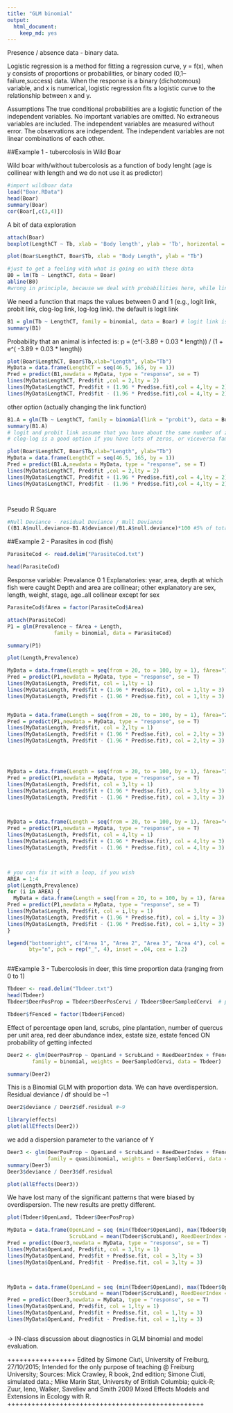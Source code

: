 ```yaml
---
title: "GLM binomial"
output: 
  html_document: 
    keep_md: yes
---
```


Presence / absence data - binary data.

Logistic regression is a method for fitting a regression curve, y = f(x), when y consists of proportions or probabilities, or binary coded (0,1--failure,success) data. When the response is a binary (dichotomous) variable, and x is numerical, logistic regression fits a logistic curve to the relationship between x and y. 


Assumptions
The true conditional probabilities are a logistic function of the independent variables.
No important variables are omitted.
No extraneous variables are included.
The independent variables are measured without error.
The observations are independent.
The independent variables are not linear combinations of each other.

##Example 1 - tubercolosis in Wild Boar

Wild boar with/without tubercolosis as a function of body lenght (age is collinear with length and we do not use it as predictor)
```r
#import wildboar data
load("Boar.RData")
head(Boar)
summary(Boar)
cor(Boar[,c(3,4)])
```

A bit of data exploration
```r
attach(Boar)
boxplot(LengthCT ~ Tb, xlab = 'Body length', ylab = 'Tb', horizontal = T) #certainly, not the best way to show binomial data 

plot(Boar$LengthCT, Boar$Tb, xlab = "Body Length", ylab = "Tb")

#just to get a feeling with what is going on with these data
B0 = lm(Tb ~ LengthCT, data = Boar)
abline(B0) 
#wrong in principle, because we deal with probabilities here, while linear regression also predicts negative probabilities
```
We need a function that maps the values between 0 and 1
(e.g., logit link, probit link, clog-log link, log-log link).
the default is logit link

```r
B1 = glm(Tb ~ LengthCT, family = binomial, data = Boar) # logit link is the default
summary(B1)
```

Probability that an animal is infected is:
p = (e^(-3.89 + 0.03 * length)) / (1 + e^( -3.89 + 0.03 * length))

```r
plot(Boar$LengthCT, Boar$Tb,xlab="Length", ylab="Tb")
MyData = data.frame(LengthCT = seq(46.5, 165, by = 1))
Pred = predict(B1,newdata = MyData, type = "response", se = T)
lines(MyData$LengthCT, Pred$fit ,col = 2,lty = 2)
lines(MyData$LengthCT, Pred$fit + (1.96 * Pred$se.fit),col = 4,lty = 2)
lines(MyData$LengthCT, Pred$fit - (1.96 * Pred$se.fit),col = 4,lty = 2)


```



other option (actually changing the link function)
```r
B1.A = glm(Tb ~ LengthCT, family = binomial(link = "probit"), data = Boar)
summary(B1.A)
# logit and probit link assume that you have about the same number of zeros and ones
# clog-log is a good option if you have lots of zeros, or viceversa family = binomial(link="cloglog")

plot(Boar$LengthCT, Boar$Tb,xlab="Length", ylab="Tb")
MyData = data.frame(LengthCT = seq(46.5, 165, by = 1))
Pred = predict(B1.A,newdata = MyData, type = "response", se = T)
lines(MyData$LengthCT, Pred$fit ,col = 2,lty = 2)
lines(MyData$LengthCT, Pred$fit + (1.96 * Pred$se.fit),col = 4,lty = 2)
lines(MyData$LengthCT, Pred$fit - (1.96 * Pred$se.fit),col = 4,lty = 2)




```

Pseudo R Square
```r
#Null Deviance - residual Deviance / Null Deviance
((B1.A$null.deviance-B1.A$deviance)/B1.A$null.deviance)*100 #5% of total variability explained
```



##Example 2 - Parasites in cod (fish)


```r
ParasiteCod <- read.delim("ParasiteCod.txt")

head(ParasiteCod)
```
Response variable: Prevalance 0 1
Explanatories: year, area, depth at which fish were caught
Depth and area are collinear; other explanatory are sex, length, weight, stage, age..all collinear except for sex

```r
ParasiteCod$fArea = factor(ParasiteCod$Area)

attach(ParasiteCod)
P1 = glm(Prevalence ~ fArea + Length,
               family = binomial, data = ParasiteCod)  

summary(P1)

plot(Length,Prevalence)

MyData = data.frame(Length = seq(from = 20, to = 100, by = 1), fArea="1")
Pred = predict(P1,newdata = MyData, type = "response", se = T)
lines(MyData$Length, Pred$fit, col = 1,lty = 1)
lines(MyData$Length, Pred$fit + (1.96 * Pred$se.fit), col = 1,lty = 3)
lines(MyData$Length, Pred$fit - (1.96 * Pred$se.fit), col = 1,lty = 3)


MyData = data.frame(Length = seq(from = 20, to = 100, by = 1), fArea="2")
Pred = predict(P1,newdata = MyData, type = "response", se = T)
lines(MyData$Length, Pred$fit, col = 2,lty = 1)
lines(MyData$Length, Pred$fit + (1.96 * Pred$se.fit), col = 2,lty = 3)
lines(MyData$Length, Pred$fit - (1.96 * Pred$se.fit), col = 2,lty = 3)




MyData = data.frame(Length = seq(from = 20, to = 100, by = 1), fArea="3")
Pred = predict(P1,newdata = MyData, type = "response", se = T)
lines(MyData$Length, Pred$fit, col = 3,lty = 1)
lines(MyData$Length, Pred$fit + (1.96 * Pred$se.fit), col = 3,lty = 3)
lines(MyData$Length, Pred$fit - (1.96 * Pred$se.fit), col = 3,lty = 3)



MyData = data.frame(Length = seq(from = 20, to = 100, by = 1), fArea="4")
Pred = predict(P1,newdata = MyData, type = "response", se = T)
lines(MyData$Length, Pred$fit, col = 4,lty = 1)
lines(MyData$Length, Pred$fit + (1.96 * Pred$se.fit), col = 4,lty = 3)
lines(MyData$Length, Pred$fit - (1.96 * Pred$se.fit), col = 4,lty = 3)



# you can fix it with a loop, if you wish
AREA = 1:4
plot(Length,Prevalence)
for (i in AREA) {
  MyData = data.frame(Length = seq(from = 20, to = 100, by = 1), fArea = as.factor(i))
Pred = predict(P1,newdata = MyData, type = "response", se = T)
lines(MyData$Length, Pred$fit, col = i,lty = 1)
lines(MyData$Length, Pred$fit + (1.96 * Pred$se.fit), col = i,lty = 3)
lines(MyData$Length, Pred$fit - (1.96 * Pred$se.fit), col = i,lty = 3)
}

legend("bottomright", c("Area 1", "Area 2", "Area 3", "Area 4"), col = 1:4, title = "",
       bty="n", pch = rep("_", 4), inset = .04, cex = 1.2)



```




##Example 3 - Tubercolosis in deer, this time proportion data (ranging from 0 to 1)

```r
Tbdeer <- read.delim("Tbdeer.txt")
head(Tbdeer)
Tbdeer$DeerPosProp = Tbdeer$DeerPosCervi / Tbdeer$DeerSampledCervi  # proportion of deer infected

Tbdeer$fFenced = factor(Tbdeer$Fenced)
```


Effect of percentage open land, scrubs, pine plantation, number of quercus per unit area, red deer abundance index, estate size, estate fenced ON probability of getting infected

```r
Deer2 <- glm(DeerPosProp ~ OpenLand + ScrubLand + ReedDeerIndex + fFenced,
        family = binomial, weights = DeerSampledCervi, data = Tbdeer)

summary(Deer2)


```


This is a Binomial GLM with proportion data.
We can have overdispersion. 
Residual deviance / df should be ~1

```r
Deer2$deviance / Deer2$df.residual #~9

library(effects)
plot(allEffects(Deer2))
```

we add a dispersion parameter to the variance of Y
```r
Deer3 <- glm(DeerPosProp ~ OpenLand + ScrubLand + ReedDeerIndex + fFenced,
             family = quasibinomial, weights = DeerSampledCervi, data = Tbdeer)
summary(Deer3)
Deer3$deviance / Deer3$df.residual

plot(allEffects(Deer3))
```

We have lost many of the significant patterns that were biased by overdispersion.
The new results are pretty different.


```r

plot(Tbdeer$OpenLand, Tbdeer$DeerPosProp)

MyData = data.frame(OpenLand = seq (min(Tbdeer$OpenLand), max(Tbdeer$OpenLand), 0.05),
                    ScrubLand = mean(Tbdeer$ScrubLand), ReedDeerIndex = mean(Tbdeer$ReedDeerIndex), fFenced = "0") # scenario no-fenced
Pred = predict(Deer3,newdata = MyData, type = "response", se = T)
lines(MyData$OpenLand, Pred$fit, col = 3,lty = 1)
lines(MyData$OpenLand, Pred$fit + Pred$se.fit, col = 3,lty = 3)
lines(MyData$OpenLand, Pred$fit - Pred$se.fit, col = 3,lty = 3)



MyData = data.frame(OpenLand = seq (min(Tbdeer$OpenLand), max(Tbdeer$OpenLand), 0.05),
                    ScrubLand = mean(Tbdeer$ScrubLand), ReedDeerIndex = mean(Tbdeer$ReedDeerIndex), fFenced = "1") # scenario yes-fenced
Pred = predict(Deer3,newdata = MyData, type = "response", se = T)
lines(MyData$OpenLand, Pred$fit, col = 1,lty = 1)
lines(MyData$OpenLand, Pred$fit + Pred$se.fit, col = 1,lty = 3)
lines(MyData$OpenLand, Pred$fit - Pred$se.fit, col = 1,lty = 3)



```

-> IN-class discussion about diagnostics in GLM binomial and model evaluation.

+++++++++++++++++
Edited by Simone Ciuti, University of Freiburg, 27/10/2015; 
Intended for the only purpose of teaching @ Freiburg University; 
Sources: Mick Crawley, R book, 2nd edition; Simone Ciuti, simulated data.; Mike Marin Stat, University of British Columbia; quick-R; 
Zuur, Ieno, Walker, Saveliev and Smith 2009 Mixed Effects Models and Extensions in Ecology with R.
+++++++++++++++++++++++++++++++++++++++++++++++++

